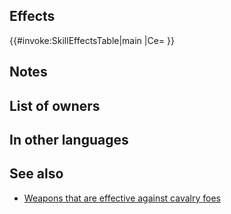 {{Weapon Infobox
|tagid=SID_斬馬刀
|weaponType=Sword
|weaponName={{PAGENAME}}
|might=10
|range=1
|effectiveness=cavalry
|effect=Effective against cavalry foes.
|cost=200
|exclusive=0
|statModifiers=0,10,0,0,0
|next=Zanbato+
|promotionRarity=5
|promotionTier=1
|required=Steel Sword
|properties=random_all
}}
==Effects==
{{#invoke:SkillEffectsTable|main
|Ce={{Eft|Effectiveness|{{Mt|Cavalry}}}}
}}
==Notes==
{{Effective damage bonus|cavalry}}
==List of owners==
{{Skill Hero List}}
==In other languages==
{{OtherLanguages
|japanese=斬馬刀
|german=Zanbato
|spanishEU=Zanbato
|spanishLA=Zanbato
|french=Zambato
|italian=Zanbato
|chineseTW=斬馬刀
|portuguese=Zambato
}}
==See also==
* [[Weapons that are effective against cavalry foes]]
{{Weapons Navbox}}